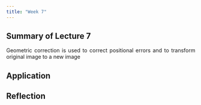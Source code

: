 ```yaml
---
title: "Week 7"
---
```


<div style="text-align: justify">

## Summary of Lecture 7

Geometric correction is used to correct positional errors and to transform original image to a new image

## Application

## Reflection
